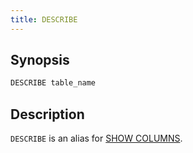```yaml
---
title: DESCRIBE
---
```


## Synopsis

```sql
DESCRIBE table_name
```

## Description

`DESCRIBE` is an alias for [SHOW COLUMNS](/sql/reference/show-columns).
